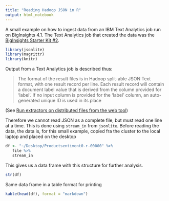 ```yaml
---
title: "Reading Hadoop JSON in R"
output: html_notebook
---
```


A small example on how to ingest data from an IBM Text Analytics job run on BigInsights 4.1. The Text Analytics job that created the data was the [BigInsights Starter Kit #2][starterkit].

```r
library(jsonlite)
library(magrittr)
library(knitr)
```

Output from a Text Analytics job is described thus:

> The format of the result files is in Hadoop split-able JSON Text format, with one result record per line. Each result record will contain a document label value that is derived from the column provided for 'label'. If no input column is provided for the 'label' column, an auto-generated unique ID is used in its place

(See [Run extractors on distributed files from the web tool][f01])

Therefore we cannot read JSON as a complete file, but must read one line at a time. This is done using `stream_in` from `jsonlite`. Before reading the data, the data is, for this small example, copied fra the cluster to the local laptop and placed on the desktop

```r
df <- "~/Desktop/Productsentiment0-r-00000" %>% 
   file %>% 
   stream_in
```

This gives us a data frame with this structure for further analysis.

```r
str(df)
```

Same data frame in a table format for printing

```r
kable(head(df), format = "markdown")
```


[starterkit]: https://ibm-open-platform.ibm.com/biginsights/starterkits/biginsights-starter-kit2/starterkit2.html#/starterkit "Unearth product perception from raw Twitter data using Text Analytics"
[f01]: https://www.ibm.com/support/knowledgecenter/SSPT3X_4.1.0/com.ibm.swg.im.infosphere.biginsights.text.doc/doc/ana_txtan_runiewt.html "Run extractors on distributed files from the web tool"
